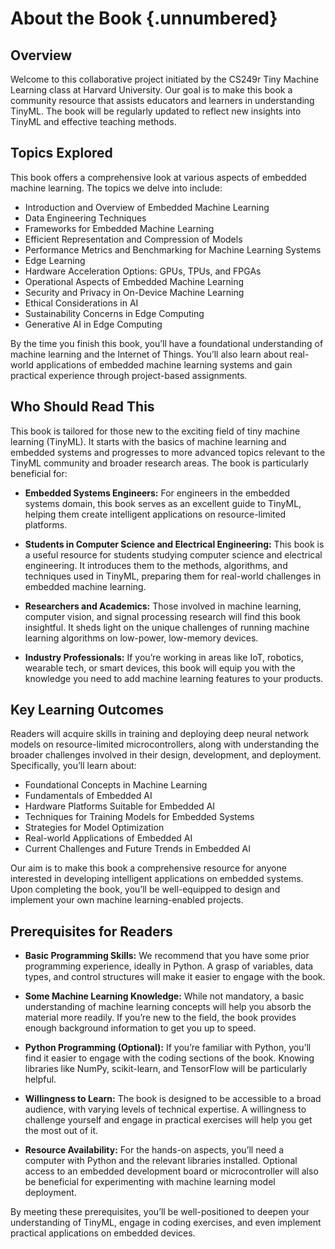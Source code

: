 # About the Book {.unnumbered} {#sec-about_the_book}

## Overview

Welcome to this collaborative project initiated by the CS249r Tiny Machine Learning class at Harvard University. Our goal is to make this book a community resource that assists educators and learners in understanding TinyML. The book will be regularly updated to reflect new insights into TinyML and effective teaching methods.

## Topics Explored

This book offers a comprehensive look at various aspects of embedded machine learning. The topics we delve into include:

* Introduction and Overview of Embedded Machine Learning
* Data Engineering Techniques
* Frameworks for Embedded Machine Learning
* Efficient Representation and Compression of Models
* Performance Metrics and Benchmarking for Machine Learning Systems
* Edge Learning
* Hardware Acceleration Options: GPUs, TPUs, and FPGAs
* Operational Aspects of Embedded Machine Learning
* Security and Privacy in On-Device Machine Learning
* Ethical Considerations in AI
* Sustainability Concerns in Edge Computing
* Generative AI in Edge Computing

By the time you finish this book, you'll have a foundational understanding of machine learning and the Internet of Things. You'll also learn about real-world applications of embedded machine learning systems and gain practical experience through project-based assignments.

## Who Should Read This

This book is tailored for those new to the exciting field of tiny machine learning (TinyML). It starts with the basics of machine learning and embedded systems and progresses to more advanced topics relevant to the TinyML community and broader research areas. The book is particularly beneficial for:

* **Embedded Systems Engineers:** For engineers in the embedded systems domain, this book serves as an excellent guide to TinyML, helping them create intelligent applications on resource-limited platforms.

* **Students in Computer Science and Electrical Engineering:** This book is a useful resource for students studying computer science and electrical engineering. It introduces them to the methods, algorithms, and techniques used in TinyML, preparing them for real-world challenges in embedded machine learning.

* **Researchers and Academics:** Those involved in machine learning, computer vision, and signal processing research will find this book insightful. It sheds light on the unique challenges of running machine learning algorithms on low-power, low-memory devices.

* **Industry Professionals:** If you're working in areas like IoT, robotics, wearable tech, or smart devices, this book will equip you with the knowledge you need to add machine learning features to your products.

## Key Learning Outcomes

Readers will acquire skills in training and deploying deep neural network models on resource-limited microcontrollers, along with understanding the broader challenges involved in their design, development, and deployment. Specifically, you'll learn about:

* Foundational Concepts in Machine Learning
* Fundamentals of Embedded AI
* Hardware Platforms Suitable for Embedded AI
* Techniques for Training Models for Embedded Systems
* Strategies for Model Optimization
* Real-world Applications of Embedded AI
* Current Challenges and Future Trends in Embedded AI

Our aim is to make this book a comprehensive resource for anyone interested in developing intelligent applications on embedded systems. Upon completing the book, you'll be well-equipped to design and implement your own machine learning-enabled projects.

## Prerequisites for Readers

* **Basic Programming Skills:** We recommend that you have some prior programming experience, ideally in Python. A grasp of variables, data types, and control structures will make it easier to engage with the book.

* **Some Machine Learning Knowledge:** While not mandatory, a basic understanding of machine learning concepts will help you absorb the material more readily. If you're new to the field, the book provides enough background information to get you up to speed.

* **Python Programming (Optional):** If you're familiar with Python, you'll find it easier to engage with the coding sections of the book. Knowing libraries like NumPy, scikit-learn, and TensorFlow will be particularly helpful.

* **Willingness to Learn:** The book is designed to be accessible to a broad audience, with varying levels of technical expertise. A willingness to challenge yourself and engage in practical exercises will help you get the most out of it.

* **Resource Availability:** For the hands-on aspects, you'll need a computer with Python and the relevant libraries installed. Optional access to an embedded development board or microcontroller will also be beneficial for experimenting with machine learning model deployment.

By meeting these prerequisites, you'll be well-positioned to deepen your understanding of TinyML, engage in coding exercises, and even implement practical applications on embedded devices.
